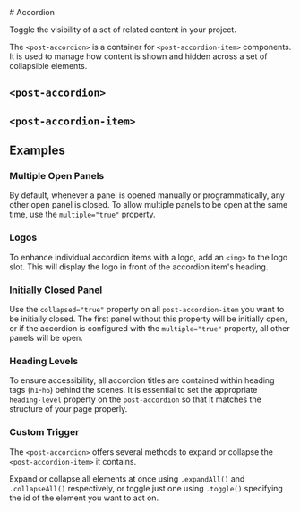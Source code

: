 
<Meta of={accordionStories} />

<div className="docs-title">
  # Accordion

  <link-design of={JSON.stringify(accordionStories)}></link-design>
</div>

<PackageTag meta={meta}/>

<p className="lead">Toggle the visibility of a set of related content in your project.</p>

The `<post-accordion>` is a container for `<post-accordion-item>` components.
It is used to manage how content is shown and hidden across a set of collapsible elements.

<Canvas sourceState="shown" of={accordionStories.Default} />

## `<post-accordion>`

<Controls of={accordionStories.Default} />

## `<post-accordion-item>`

<Controls of={accordionItemStories.Default} />

<ComponentsPackageInstall component="<post-accordion>" />

## Examples

### Multiple Open Panels

By default, whenever a panel is opened manually or programmatically, any other open panel is closed.
To allow multiple panels to be open at the same time, use the `multiple="true"` property.

<Canvas of={accordionStories.MultipleOpenPanels} />

### Logos

To enhance individual accordion items with a logo, add an `<img>` to the logo slot.
This will display the logo in front of the accordion item's heading.

<Canvas of={accordionStories.Logos}/>

### Initially Closed Panel

Use the `collapsed="true"` property on all `post-accordion-item` you want to be initially closed.
The first panel without this property will be initially open,
or if the accordion is configured with the `multiple="true"` property, all other panels will be open.

<Canvas of={accordionStories.DefaultCollapsedPanels} />

### Heading Levels

To ensure accessibility, all accordion titles are contained within heading tags (`h1`-`h6`) behind the scenes.
It is essential to set the appropriate `heading-level` property on the `post-accordion` so that it matches the structure of your page properly.

<Canvas of={accordionStories.Nested} />

### Custom Trigger

The `<post-accordion>` offers several methods to expand or collapse the `<post-accordion-item>` it contains.

Expand or collapse all elements at once using `.expandAll()` and `.collapseAll()` respectively,
or toggle just one using `.toggle()` specifying the id of the element you want to act on.

<Source
  code={SampleCustomTrigger}
  language="typescript"
/>
